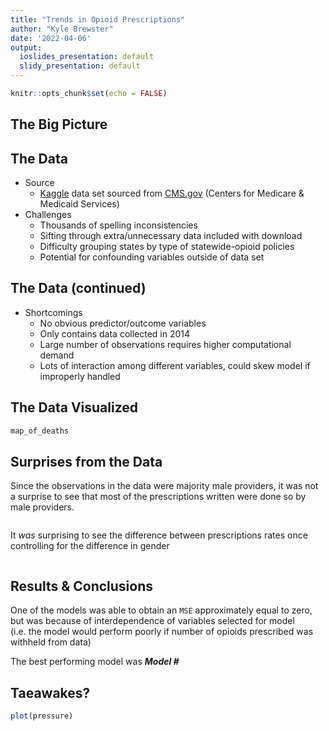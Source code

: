 ```yaml
---
title: "Trends in Opioid Prescriptions"
author: "Kyle Brewster"
date: '2022-04-06'
output:
  ioslides_presentation: default
  slidy_presentation: default
---
```


```r
knitr::opts_chunk$set(echo = FALSE)
```

## The Big Picture

## The Data

* Source
    - [Kaggle](https://www.kaggle.com/datasets/apryor6/us-opiate-prescriptions?select=prescriber-info.csv) data set sourced from [CMS.gov](https://www.cms.gov/Research-Statistics-Data-and-Systems/Statistics-Trends-and-Reports/Medicare-Provider-Charge-Data/Part-D-Prescriber) (Centers for Medicare & Medicaid Services)
* Challenges
    - Thousands of spelling inconsistencies 
    - Sifting through extra/unnecessary data included with download
    - Difficulty grouping states by type of statewide-opioid policies
    - Potential for confounding variables outside of data set
    
## The Data (continued)
* Shortcomings
    - No obvious predictor/outcome variables
    - Only contains data collected in 2014
    - Large number of observations requires higher computational demand
    - Lots of interaction among different variables, could skew model if
      improperly handled
    

## The Data Visualized
```r
map_of_deaths
```

## Surprises from the Data

Since the observations in the data were majority male providers, it was not a
surprise to see that most of the prescriptions written were done so by male
providers.
```r

```

It *was* surprising to see the difference between prescriptions rates once
controlling for the difference in gender
```r

```


## Results & Conclusions

One of the models was able to obtain an `MSE` approximately equal to zero, but
was because of interdependence of variables selected for model (i.e. the model
would perform poorly if number of opioids prescribed was withheld from data)

The best performing model was *__Model #__*

Taeawakes?
- 

```r
plot(pressure)
```

